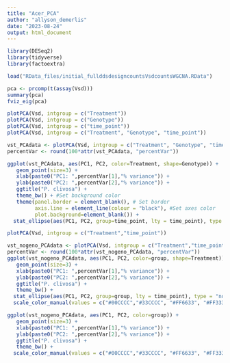 ```yaml
---
title: "Acer_PCA"
author: "allyson_demerlis"
date: "2023-08-24"
output: html_document
---
```


```r
library(DESeq2)
library(tidyverse)
library(factoextra)

load("RData_files/initial_fullddsdesigncountsVsdcountsWGCNA.RData")
```


```r
pca <- prcomp(t(assay(Vsd)))
summary(pca)
fviz_eig(pca)
```


```r
plotPCA(Vsd, intgroup = c("Treatment"))
plotPCA(Vsd, intgroup = c("Genotype"))
plotPCA(Vsd, intgroup = c("time_point"))
plotPCA(Vsd, intgroup = c("Treatment", "Genotype", "time_point"))

vst_PCAdata <- plotPCA(Vsd, intgroup = c("Treatment", "Genotype", "time_point"), returnData = TRUE)
percentVar <- round(100*attr(vst_PCAdata, "percentVar")) 

ggplot(vst_PCAdata, aes(PC1, PC2, color=Treatment, shape=Genotype)) + 
   geom_point(size=3) +
   xlab(paste0("PC1: ",percentVar[1],"% variance")) +
   ylab(paste0("PC2: ",percentVar[2],"% variance")) +
   ggtitle("P. clivosa") +
   theme_bw() + #Set background color
   theme(panel.border = element_blank(), # Set border
         axis.line = element_line(colour = "black"), #Set axes color
         plot.background=element_blank()) + 
  stat_ellipse(aes(PC1, PC2, group=time_point, lty = time_point), type = "norm")

plotPCA(Vsd, intgroup = c("Treatment","time_point"))

vst_nogeno_PCAdata <- plotPCA(Vsd, intgroup = c("Treatment","time_point"), returnData = TRUE)
percentVar <- round(100*attr(vst_nogeno_PCAdata, "percentVar"))
ggplot(vst_nogeno_PCAdata, aes(PC1, PC2, color=group, shape=Treatment)) + 
   geom_point(size=3) +
   xlab(paste0("PC1: ",percentVar[1],"% variance")) +
   ylab(paste0("PC2: ",percentVar[2],"% variance")) +
   ggtitle("P. clivosa") +
   theme_bw() +
  stat_ellipse(aes(PC1, PC2, group=group, lty = time_point), type = "norm") +
  scale_color_manual(values = c("#00CCCC","#33CCCC", "#FF6633", "#FF3333"))

ggplot(vst_nogeno_PCAdata, aes(PC1, PC2, color=group)) + 
   geom_point(size=3) +
   xlab(paste0("PC1: ",percentVar[1],"% variance")) +
   ylab(paste0("PC2: ",percentVar[2],"% variance")) +
   ggtitle("P. clivosa") +
   theme_bw() +
  scale_color_manual(values = c("#00CCCC","#33CCCC", "#FF6633", "#FF3333"))
```


